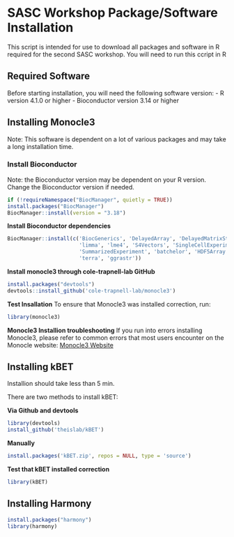 
# SASC Workshop Package/Software Installation 

This script is intended for use to download all packages and software 
in R required for the second SASC workshop. You will need to run this 
ccript in R

## Required Software 

Before starting installation, you will need the following software version:
- R version 4.1.0 or higher
- Bioconductor version 3.14 or higher


## Installing Monocle3 

Note: This software is dependent on a lot of various packages
and may take a long installation time. 


### Install Bioconductor

Note: the Bioconductor version may be dependent on your R version. 
Change the Bioconductor version if needed. 

```r
if (!requireNamespace("BiocManager", quietly = TRUE))
install.packages("BiocManager")
BiocManager::install(version = "3.18")
```

**Install Bioconductor dependencies**

```r
BiocManager::install(c('BiocGenerics', 'DelayedArray', 'DelayedMatrixStats',
                       'limma', 'lme4', 'S4Vectors', 'SingleCellExperiment',
                       'SummarizedExperiment', 'batchelor', 'HDF5Array',
                       'terra', 'ggrastr'))
```

**Install monocle3 through cole-trapnell-lab GitHub**

```r
install.packages("devtools")
devtools::install_github('cole-trapnell-lab/monocle3')
```


**Test Insallation**
To ensure that Monocle3 was installed correction, run:
```r
library(monocle3)
```


**Monocle3 Installion troubleshooting**
If you run into errors installing Monocle3, please refer to common errors that most
users encounter on the Monocle website: 
[Monocle3 Website](https://cole-trapnell-lab.github.io/monocle3/docs/installation/)


## Installing kBET

Installion should take less than 5 min. 

There are two methods to install kBET: 

**Via Github and devtools**

```r
library(devtools)
install_github('theislab/kBET')
```

**Manually**

```r
install.packages('kBET.zip', repos = NULL, type = 'source')
```

**Test that kBET installed correction**

```r
library(kBET)
```


## Installing Harmony 
```r
install.packages("harmony")
library(harmony)
```
